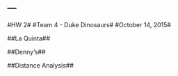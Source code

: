 ---
---
#HW 2#
#Team 4 - Duke Dinosaurs#
#October 14, 2015#

##La Quinta##

##Denny's##


##Distance Analysis##

